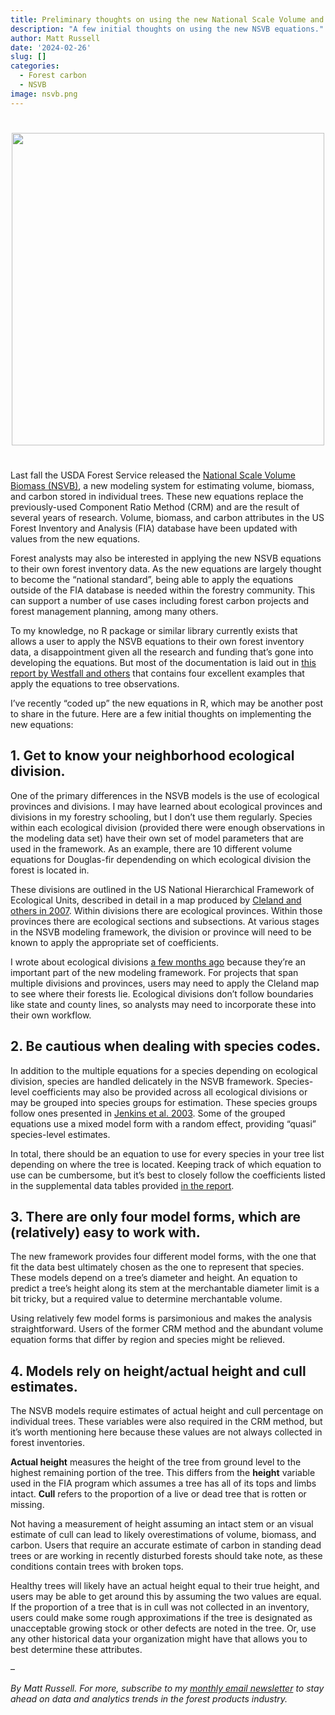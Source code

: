 ```yaml
---
title: Preliminary thoughts on using the new National Scale Volume and Biomass Estimators
description: "A few initial thoughts on using the new NSVB equations."
author: Matt Russell
date: '2024-02-26'
slug: []
categories:
  - Forest carbon
  - NSVB
image: nsvb.png  
---
```



# 
<center>
![](nsvb.png){width=500px} 
</center>
#  

Last fall the USDA Forest Service released the [National Scale Volume Biomass (NSVB)](https://www.fs.usda.gov/research/programs/fia/nsvb), a new modeling system for estimating volume, biomass, and carbon stored in individual trees. These new equations replace the previously-used Component Ratio Method (CRM) and are the result of several years of research. Volume, biomass, and carbon attributes in the US Forest Inventory and Analysis (FIA) database have been updated with values from the new equations. 

Forest analysts may also be interested in applying the new NSVB equations to their own forest inventory data. As the new equations are largely thought to become the “national standard”, being able to apply the equations outside of the FIA database is needed within the forestry community. This can support a number of use cases including forest carbon projects and forest management planning, among many others.

To my knowledge, no R package or similar library currently exists that allows a user to apply the NSVB equations to their own forest inventory data, a disappointment given all the research and funding that’s gone into developing the equations. But most of the documentation is laid out in [this report by Westfall and others](https://www.fs.usda.gov/research/treesearch/66998) that contains four excellent examples that apply the equations to tree observations.

I’ve recently “coded up” the new equations in R, which may be another post to share in the future. Here are a few initial thoughts on implementing the new equations:

## 1. Get to know your neighborhood ecological division.

One of the primary differences in the NSVB models is the use of ecological provinces and divisions. I may have learned about ecological provinces and divisions in my forestry schooling, but I don’t use them regularly. Species within each ecological division (provided there were enough observations in the modeling data set) have their own set of model parameters that are used in the framework. As an example, there are 10 different volume equations for Douglas-fir dependending on which ecological division the forest is located in.

These divisions are outlined in the US National Hierarchical Framework of Ecological Units, described in detail in a map produced by [Cleland and others in 2007](https://www.fs.usda.gov/research/treesearch/48672). Within divisions there are ecological provinces. Within those provinces there are ecological sections and subsections. At various stages in the NSVB modeling framework, the division or province will need to be known to apply the appropriate set of coefficients.  

I wrote about ecological divisions [a few months ago](https://arbor-analytics.com/post/2023-11-17-a-handy-function-for-getting-ecological-division-from-fia-data/) because they’re an important part of the new modeling framework. For projects that span multiple divisions and provinces, users may need to apply the Cleland map to see where their forests lie. Ecological divisions don’t follow boundaries like state and county lines, so analysts may need to incorporate these into their own workflow.

## 2. Be cautious when dealing with species codes.
In addition to the multiple equations for a species depending on ecological division, species are handled delicately in the NSVB framework. Species-level coefficients may also be provided across all ecological divisions or may be grouped into species groups for estimation. These species groups follow ones presented in [Jenkins et al. 2003](https://www.fs.usda.gov/research/treesearch/6996). Some of the grouped equations use a mixed model form with a random effect, providing “quasi” species-level estimates.   

In total, there should be an equation to use for every species in your tree list depending on where the tree is located. Keeping track of which equation to use can be cumbersome, but it’s best to closely follow the coefficients listed in the supplemental data tables provided [in the report](https://www.fs.usda.gov/research/treesearch/66998). 

## 3. There are only four model forms, which are (relatively) easy to work with.  

The new framework provides four different model forms, with the one that fit the data best ultimately chosen as the one to represent that species. These models depend on a tree’s diameter and height. An equation to predict a tree’s height along its stem at the merchantable diameter limit is a bit tricky, but a required value to determine merchantable volume. 

Using relatively few model forms is parsimonious and makes the analysis straightforward. Users of the former CRM method and the abundant volume equation forms that differ by region and species might be relieved.
 
## 4. Models rely on height/actual height and cull estimates.

The NSVB models require estimates of actual height and cull percentage on individual trees. These variables were also required in the CRM method, but it’s worth mentioning here because these values are not always collected in forest inventories. 

**Actual height** measures the height of the tree from ground level to the highest remaining portion of the tree. This differs from the **height** variable used in the FIA program which assumes a tree has all of its tops and limbs intact. **Cull** refers to the proportion of a live or dead tree that is rotten or missing. 

Not having a measurement of height assuming an intact stem or an visual estimate of cull can lead to likely overestimations of volume, biomass, and carbon. Users that require an accurate estimate of carbon in standing dead trees or are working in recently disturbed forests should take note, as these conditions contain trees with broken tops. 

Healthy trees will likely have an actual height equal to their true height, and users may be able to get around this by assuming the two values are equal. If the proportion of a tree that is in cull was not collected in an inventory, users could make some rough approximations if the tree is designated as unacceptable growing stock or other defects are noted in the tree. Or, use any other historical data your organization might have that allows you to best determine these attributes.

--

*By Matt Russell. For more, subscribe to my [monthly email newsletter](https://mailchi.mp/d96897dc0f46/arbor-analytics) to stay ahead on data and analytics trends in the forest products industry.*